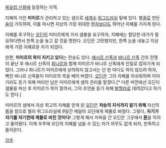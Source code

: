 [[북유럽 신화]]에 등장하는 지역.

지혜의 거인 '''미미르'''가 관리하고 있는 샘으로 [[세계수]] [[위그드라실]] 밑에 있다. 벌[[꿀]]로 만든 [[술]]이 가득하여, 이를 마시면 지상의 가장 위대한 [[현자]]보다도 뛰어난 지혜를 가지게 된다.

지혜를 추구하는 [[오딘]]이 미미르에게 가서 샘물을 요구하자, 지혜에는 합당한 대가가 필요하다면서 한쪽 눈을 놓고 갈 것을 명한다. 오딘은 고민했지만, 한쪽 눈을 내놓고 지상에게 가장 지혜로운 자가 되었다.

한편, '''미미르의 목이 지키고 있다'''는 전승도 있다. [[애시르 신족]]과 [[바니르 신족]] 간의 전쟁이 끝난 후 애시르 신족의 [[회니르]]와 함께 미미르가 바니르 신족에게 인질로 잡혀가게 되었다. 그러나 회니르가 미미르에게 상의하지 않고서는 단 한 마디도 하지 않으려 하자, 빡친 바니르 신족들이 미미르의 목을 베어 버렸다. [[오딘]]은 그의 지혜를 아쉬워하며 이야기라도 듣기 위해 머리만 남은 미미르에게 샘의 관리를 맡겼다.[* 다른 버전에선 오딘이 샘물을 마신 후 미미르가 목이 잘려서, 그의 조언을 듣기 위해 [[발할라]]로 데려갔다고 하기도 한다.]

미미르의 샘에서 지상 최고의 지혜를 얻게 된 [[오딘]]은 '''저승의 지식까지 알기 위해''' 자신의 몸을 창으로 찔러 위그드라실에 9일간 매달아 오딘에게 제물로 바쳤다. 그렇다, '''자기가 자기를 자기한테 제물로 바친 것이다!''' 그렇게 해서 지옥을 간 오딘은 그곳에서 '''[[룬]]'''을 익히고 돌아왔다. 이제 우주에 오딘의 지혜를 넘을 수 있는 자가 아무도 없게 되자, 만족하고 돌아온다.

[[각주]]
